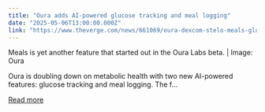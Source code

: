 ```yaml
---
title: "Oura adds AI-powered glucose tracking and meal logging"
date: "2025-05-06T13:00:00.000Z"
link: "https://www.theverge.com/news/661069/oura-dexcom-stelo-meals-glucose-metabolic-health-wearables"
---
```


Meals is yet another feature that started out in the Oura Labs beta. | Image: Oura

Oura is doubling down on metabolic health with two new AI-powered features: glucose tracking and meal logging. The f...

[Read more](https://www.theverge.com/news/661069/oura-dexcom-stelo-meals-glucose-metabolic-health-wearables)
